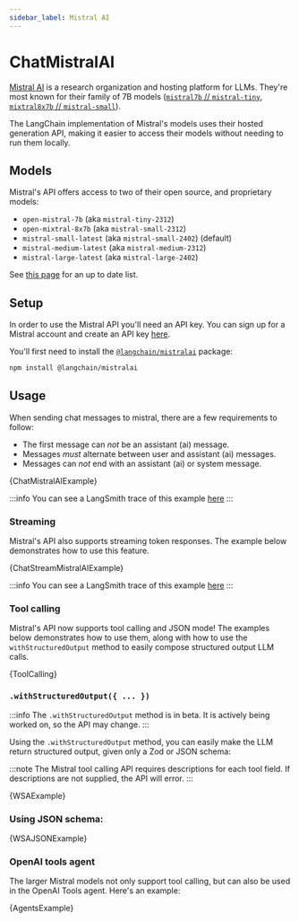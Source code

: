 ```yaml
---
sidebar_label: Mistral AI
---
```



# ChatMistralAI

[Mistral AI](https://mistral.ai/) is a research organization and hosting platform for LLMs.
They're most known for their family of 7B models ([`mistral7b` // `mistral-tiny`](https://mistral.ai/news/announcing-mistral-7b/), [`mixtral8x7b` // `mistral-small`](https://mistral.ai/news/mixtral-of-experts/)).

The LangChain implementation of Mistral's models uses their hosted generation API, making it easier to access their models without needing to run them locally.

## Models

Mistral's API offers access to two of their open source, and proprietary models:

- `open-mistral-7b` (aka `mistral-tiny-2312`)
- `open-mixtral-8x7b` (aka `mistral-small-2312`)
- `mistral-small-latest` (aka `mistral-small-2402`) (default)
- `mistral-medium-latest` (aka `mistral-medium-2312`)
- `mistral-large-latest` (aka `mistral-large-2402`)

See [this page](https://docs.mistral.ai/guides/model-selection/) for an up to date list.

## Setup

In order to use the Mistral API you'll need an API key. You can sign up for a Mistral account and create an API key [here](https://console.mistral.ai/).

You'll first need to install the [`@langchain/mistralai`](https://www.npmjs.com/package/@langchain/mistralai) package:


<IntegrationInstallTooltip></IntegrationInstallTooltip>

```bash npm2yarn
npm install @langchain/mistralai
```

## Usage

When sending chat messages to mistral, there are a few requirements to follow:

- The first message can _*not*_ be an assistant (ai) message.
- Messages _*must*_ alternate between user and assistant (ai) messages.
- Messages can _*not*_ end with an assistant (ai) or system message.


<CodeBlock language="typescript">{ChatMistralAIExample}</CodeBlock>

:::info
You can see a LangSmith trace of this example [here](https://smith.langchain.com/public/d69d0db9-f29e-45aa-a40d-b53f6273d7d0/r)
:::

### Streaming

Mistral's API also supports streaming token responses. The example below demonstrates how to use this feature.


<CodeBlock language="typescript">{ChatStreamMistralAIExample}</CodeBlock>

:::info
You can see a LangSmith trace of this example [here](https://smith.langchain.com/public/061d90f2-ac7e-44c5-8790-8b23299f9217/r)
:::

### Tool calling

Mistral's API now supports tool calling and JSON mode!
The examples below demonstrates how to use them, along with how to use the `withStructuredOutput` method to easily compose structured output LLM calls.


<CodeBlock language="typescript">{ToolCalling}</CodeBlock>

### `.withStructuredOutput({ ... })`

:::info
The `.withStructuredOutput` method is in beta. It is actively being worked on, so the API may change.
:::

Using the `.withStructuredOutput` method, you can easily make the LLM return structured output, given only a Zod or JSON schema:

:::note
The Mistral tool calling API requires descriptions for each tool field. If descriptions are not supplied, the API will error.
:::


<CodeBlock language="typescript">{WSAExample}</CodeBlock>

### Using JSON schema:


<CodeBlock language="typescript">{WSAJSONExample}</CodeBlock>

### OpenAI tools agent

The larger Mistral models not only support tool calling, but can also be used in the OpenAI Tools agent.
Here's an example:


<CodeBlock language="typescript">{AgentsExample}</CodeBlock>
